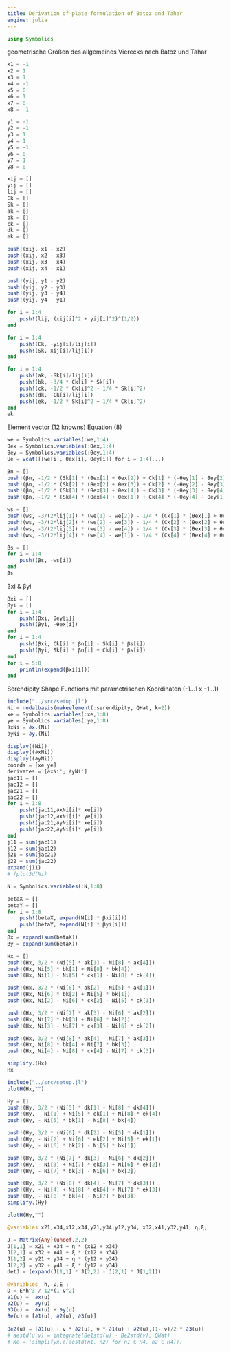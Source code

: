 ```yaml
---
title: Derivation of plate formulation of Batoz and Tahar
engine: julia
---
```


```julia
using Symbolics
```

geometrische Größen des allgemeines Vierecks nach Batoz und Tahar 

```julia
x1 = -1
x2 = 1
x3 = 1
x4 = -1
x5 = 0
x6 = 1
x7 = 0
x8 = -1

y1 = -1
y2 = -1
y3 = 1
y4 = 1
y5 = -1
y6 = 0
y7 = 1
y8 = 0
```
```julia
xij = []
yij = []
lij = []
Ck = []
Sk = []
ak = []
bk = []
ck = []
dk = []
ek = []

push!(xij, x1 - x2)
push!(xij, x2 - x3)
push!(xij, x3 - x4)
push!(xij, x4 - x1)

push!(yij, y1 - y2)
push!(yij, y2 - y3)
push!(yij, y3 - y4)
push!(yij, y4 - y1)

for i = 1:4
    push!(lij, (xij[i]^2 + yij[i]^2)^(1/2))
end

for i = 1:4
    push!(Ck, -yij[i]/lij[i])
    push!(Sk, xij[i]/lij[i])
end

for i = 1:4
    push!(ak, -Sk[i]/lij[i])
    push!(bk, -3/4 * Ck[i] * Sk[i])
    push!(ck, -1/2 * Ck[i]^2 - 1/4 * Sk[i]^2)
    push!(dk, -Ck[i]/lij[i])
    push!(ek, -1/2 * Sk[i]^2 + 1/4 * Ck[i]^2)
end
ek
```

Element vector (12 knowns)
    Equation (8)
```julia
we = Symbolics.variables(:we,1:4)
θex = Symbolics.variables(:θex,1:4)
θey = Symbolics.variables(:θey,1:4)
Ue = vcat([[we[i], θex[i], θey[i]] for i = 1:4]...)
```


```julia
βn = []
push!(βn, -1/2 * (Sk[1] * (θex[1] + θex[2]) + Ck[1] * (-θey[1] - θey[2])))      # βn5
push!(βn, -1/2 * (Sk[2] * (θex[2] + θex[3]) + Ck[2] * (-θey[2] - θey[3])))      # βn6
push!(βn, -1/2 * (Sk[3] * (θex[3] + θex[4]) + Ck[3] * (-θey[3] - θey[4])))      # βn7
push!(βn, -1/2 * (Sk[4] * (θex[4] + θex[1]) + Ck[4] * (-θey[4] - θey[1])))      # βn8

ws = []
push!(ws, -3/(2*lij[1]) * (we[1] - we[2]) - 1/4 * (Ck[1] * (θex[1] + θex[2]) + Sk[1] * (θey[1] + θey[2])))
push!(ws, -3/(2*lij[2]) * (we[2] - we[3]) - 1/4 * (Ck[2] * (θex[2] + θex[3]) + Sk[2] * (θey[2] + θey[3])))
push!(ws, -3/(2*lij[3]) * (we[3] - we[4]) - 1/4 * (Ck[3] * (θex[3] + θex[4]) + Sk[3] * (θey[3] + θey[4])))
push!(ws, -3/(2*lij[4]) * (we[4] - we[1]) - 1/4 * (Ck[4] * (θex[4] + θex[1]) + Sk[4] * (θey[4] + θey[1])))

βs = []
for i = 1:4
    push!(βs, -ws[i])
end
βs
```

βxi & βyi
```julia
βxi = []
βyi = []
for i = 1:4
    push!(βxi, θey[i])
    push!(βyi, -θex[i])
end
for i = 1:4
    push!(βxi, Ck[i] * βn[i] - Sk[i] * βs[i])
    push!(βyi, Sk[i] * βn[i] + Ck[i] * βs[i])
end
for i = 5:8
    println(expand(βxi[i]))
end
```

Serendipity Shape Functions mit parametrischen Koordinaten (-1...1 x -1...1)

```julia
include("../src/setup.jl")
Ni = nodalbasis(makeelement(:serendipity, QHat, k=2))
xe = Symbolics.variables(:xe,1:8)
ye = Symbolics.variables(:ye,1:8)
∂xNi = ∂x.(Ni)
∂yNi = ∂y.(Ni)

display((Ni))
display((∂xNi))
display((∂yNi))
coords = [xe ye]
derivates = [∂xNi'; ∂yNi']
jac11 = []
jac12 = []
jac21 = []
jac22 = []
for i = 1:8 
    push!(jac11,∂xNi[i]* xe[i])
    push!(jac12,∂xNi[i]* ye[i])
    push!(jac21,∂yNi[i]* xe[i])
    push!(jac22,∂yNi[i]* ye[i])
end 
j11 = sum(jac11)
j12 = sum(jac12)
j21 = sum(jac21)
j22 = sum(jac22)
expand(j11)
# fplot3d(Ni)
```


```julia
N = Symbolics.variables(:N,1:8)
```

```julia
betaX = []
betaY = []
for i = 1:8 
    push!(betaX, expand(N[i] * βxi[i]))
    push!(betaY, expand(N[i] * βyi[i]))
end
βx = expand(sum(betaX))
βy = expand(sum(betaX))
```

```julia
Hx = []
push!(Hx, 3/2 * (Ni[5] * ak[1] - Ni[8] * ak[4]))
push!(Hx, Ni[5] * bk[1] + Ni[8] * bk[4])
push!(Hx, Ni[1] - Ni[5] * ck[1] - Ni[8] * ck[4])

push!(Hx, 3/2 * (Ni[6] * ak[2] - Ni[5] * ak[1]))
push!(Hx, Ni[6] * bk[2] + Ni[5] * bk[1])
push!(Hx, Ni[2] - Ni[6] * ck[2] - Ni[5] * ck[1])

push!(Hx, 3/2 * (Ni[7] * ak[3] - Ni[6] * ak[2]))
push!(Hx, Ni[7] * bk[3] + Ni[6] * bk[2])
push!(Hx, Ni[3] - Ni[7] * ck[3] - Ni[6] * ck[2])

push!(Hx, 3/2 * (Ni[8] * ak[4] - Ni[7] * ak[3]))
push!(Hx, Ni[8] * bk[4] + Ni[7] * bk[3])
push!(Hx, Ni[4] - Ni[8] * ck[4] - Ni[7] * ck[3])

simplify.(Hx)
Hx
```

```julia
include("../src/setup.jl")
plotH(Hx,"")
```
```julia
Hy = []
push!(Hy, 3/2 * (Ni[5] * dk[1] - Ni[8] * dk[4]))
push!(Hy, - Ni[1] + Ni[5] * ek[1] + Ni[8] * ek[4])
push!(Hy, - Ni[5] * bk[1] - Ni[8] * bk[4])

push!(Hy, 3/2 * (Ni[6] * dk[2] - Ni[5] * dk[1]))
push!(Hy, - Ni[2] + Ni[6] * ek[2] + Ni[5] * ek[1])
push!(Hy, - Ni[6] * bk[2] - Ni[5] * bk[1])

push!(Hy, 3/2 * (Ni[7] * dk[3] - Ni[6] * dk[2]))
push!(Hy, - Ni[3] + Ni[7] * ek[3] + Ni[6] * ek[2])
push!(Hy, - Ni[7] * bk[3] - Ni[6] * bk[2])

push!(Hy, 3/2 * (Ni[8] * dk[4] - Ni[7] * dk[3]))
push!(Hy, - Ni[4] + Ni[8] * ek[4] + Ni[7] * ek[3])
push!(Hy, - Ni[8] * bk[4] - Ni[7] * bk[3])
simplify.(Hy)
```

```julia
plotH(Hy,"")
```


```julia
@variables x21,x34,x12,x34,y21,y34,y12,y34, x32,x41,y32,y41, η,ξ;

J = Matrix{Any}(undef,2,2)
J[1,1] = x21 + x34 + η * (x12 + x34)
J[2,1] = x32 + x41 + ξ * (x12 + x34)
J[1,2] = y21 + y34 + η * (y12 + y34)
J[2,2] = y32 + y41 + ξ * (y12 + y34)
detJ = (expand(J[1,1] * J[2,2] - J[2,1] * J[1,2]))
```
```julia
@variables  h, ν,E ;
D = E*h^3 / 12*(1-ν^2)
∂1(u) =  ∂x(u)
∂2(u) =  ∂y(u)
∂3(u) =  ∂x(u) + ∂y(u)
Be(u) = [∂1(u), ∂2(u), ∂3(u)]
        
Be2(u) = [∂1(u) + ν * ∂2(u), ν * ∂1(u) + ∂2(u),(1- ν)/2 * ∂3(u)]
# aestd(u,v) = integrate(Be1std(u) ⋅ Be2std(v), QHat)
# Ke = (simplifyx.([aestd(n1, n2) for n1 ∈ H4, n2 ∈ H4]))
```
